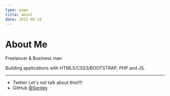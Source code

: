 ```yaml
---
type: page
title: about
date: 2022-08-19
---
```


# About Me
Freelancer & Business man

Building applications with HTML5/CSS3/BOOTSTRAP, PHP and JS.

---

- Twitter Let's not talk about this!!!!
- GitHub [@Spritey](https://github.com/SpriteyOnTheDraconic)
